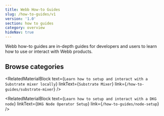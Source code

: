 ```yaml
---
title: Webb How-to Guides
slug: /how-to-guides/v1
version: '1.0'
section: how to guides
category: overview
hideNav: true
---
```


Webb how-to guides are in-depth guides for developers and users to learn how to use or interact with Webb products.

## Browse categories

<RelatedMaterialBlock
  text={`Learn how to setup and interact with a Substrate mixer locally`}
  linkText={`Substrate Mixer`}
  link={`/how-to-guides/substrate-mixer`}
/>

<RelatedMaterialBlock
  text={`Learn how to setup and interact with a DKG node`}
  linkText={`DKG Node Operator Setup`}
  link={`/how-to-guides/node-setup`}
/>